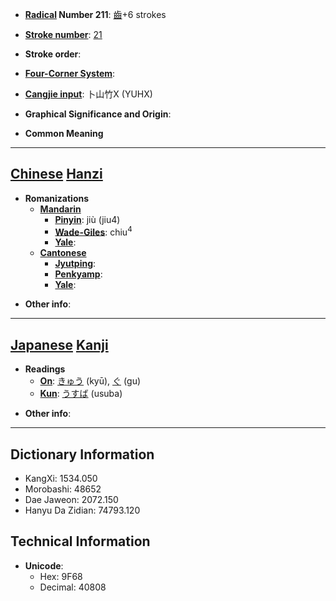 * '''[[Wiktionary:Chinese radical index| Radical]] Number 211''': [[Wiktionary:Chinese radical index 齒|齒]]+6 strokes

* '''[[Wiktionary:Chinese total strokes index|Stroke number]]''': [[Wiktionary:Chinese total strokes index 21|21]]

* '''Stroke order''': 

* '''[[Wiktionary:Chinese four corner index|Four-Corner System]]''': 

* '''[[Wiktionary:Chinese Cangjie index|Cangjie input]]''': 卜山竹X (YUHX)

* '''Graphical Significance and Origin''': 

* '''Common Meaning'''

----

== [[Chinese]] [[Hanzi]] ==

* '''Romanizations'''
** '''[[Mandarin]]'''
*** '''[[Pinyin]]''': jiù (jiu4)
*** '''[[Wade-Giles]]''': chiu<sup>4</sup>
*** '''[[Yale]]''': 
** '''[[Cantonese]]'''
*** '''[[Jyutping]]''':
*** '''[[Penkyamp]]''': 
*** '''[[Yale]]''': 

* '''Other info''': 

----

== [[Japanese]] [[Kanji]] ==

* '''Readings'''
** '''[[On]]''': [[きゅう]] (kyū), [[ぐ]] (gu)
** '''[[Kun]]''': [[うすば]] (usuba)

* '''Other info''':  

----

== Dictionary Information ==

* KangXi: 1534.050
* Morobashi: 48652
* Dae Jaweon: 2072.150
* Hanyu Da Zidian: 74793.120

== Technical Information ==

* '''Unicode''':
** Hex: 9F68
** Decimal: 40808